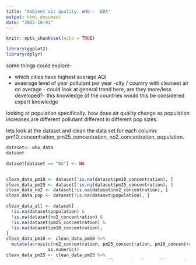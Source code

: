 ---
title: "Ambient air quality, WHO--  EDA"
output: html_document
date: "2025-10-01"
---

```{r setup, include=FALSE}
knitr::opts_chunk$set(echo = TRUE)
```


```{r}
library(ggplot2)
library(dplyr)
```

some things could explore-

- which cities have highest average AQI
- avaerage level of year pollutant per year
-city /  country with cleanest air on average - could look at general trend here, are they more/less developed?- this knowledge of the countries would this be considered expert knowledge


looking at population specifically.
how does air quality change as population increases,are different pollutant different in different pop sizes.


lets look at the dataset and clean the data set for each column: pm10_concentration, pm25_concentration, no2_concentration, population.
```{r}
dataset<- who_data
dataset

dataset[dataset == "NA"] <- NA


clean_data_pm10 <- dataset[!is.na(dataset$pm10_concentration), ]
clean_data_pm25 <- dataset[!is.na(dataset$pm25_concentration), ]
clean_data_no2 <- dataset[!is.na(dataset$no2_concentration), ]
clean_data_pop <- dataset[!is.na(dataset$population), ]

clean_data_all <- dataset[
  !is.na(dataset$population) &
  !is.na(dataset$no2_concentration) &
  !is.na(dataset$pm25_concentration) &
  !is.na(dataset$pm10_concentration),
]
clean_data_pm10 <- clean_data_pm10 %>%
  mutate(across(c(no2_concentration, pm25_concentration, pm10_concentration, population),
                as.numeric))
clean_data_pm25 <- clean_data_pm25 %>%
  mutate(across(c(no2_concentration, pm25_concentration, pm10_concentration, population),
                as.numeric))


clean_data_no2 <- clean_data_no2 %>%
  mutate(across(c(no2_concentration, pm25_concentration, pm10_concentration, population),
                as.numeric))

clean_data_pop <- clean_data_pop %>%
  mutate(across(c(no2_concentration, pm25_concentration, pm10_concentration, population),
                as.numeric))
clean_data_all <- clean_data_all %>%
  mutate(across(c(no2_concentration, pm25_concentration, pm10_concentration, population),
                as.numeric))

```

 lets calculate some average values of columns
 
```{r}
mean(clean_data_pm10$pm10_concentration)
mean(clean_data_pm25$pm25_concentration)
mean(clean_data_no2$no2_concentration)
mean(clean_data_pop$population)

```


```{r}


```


```{r}
```


```{r}
```


```{r}
```


```{r}
```


```{r}
```

